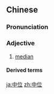 ==Chinese==
{{zh-forms}}

===Pronunciation===
{{zh-pron
|m=zhōngwèi
|c=zung1 wai6-2
|cat=a
}}

===Adjective===
{{zh-adj}}

# {{lb|zh|attributive|statistics}} [[median]]
#: {{zh-x|中位 年齡|'''median''' age}}

====Derived terms====
{{zh-der|中位數}}

[[ja:中位]]
[[zh:中位]]